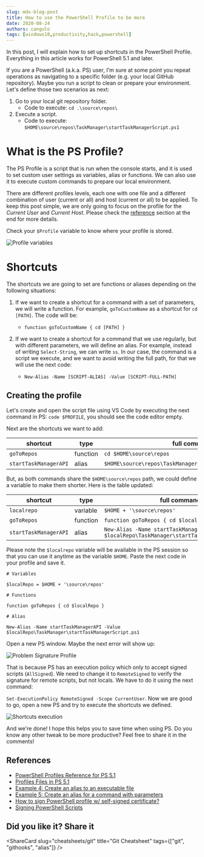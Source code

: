 ```yaml
---
slug: mdx-blog-post
title: How to use the PowerShell Profile to be more 
date: 2020-08-24
authors: cangulo
tags: [windows10,productivity,hack,powershell]
---
```



In this post, I will explain how to set up shortcuts in the PowerShell Profile. Everything in this article works for PowerShell 5.1 and later.

<!--truncate-->


If you are a PowerShell (a.k.a. PS) user, I'm sure at some point you repeat operations as navigating to a specific folder (e.g. your local GitHub repository). Maybe you run a script to clean or prepare your environment. Let's define those two scenarios as next:

1. Go to your local git repository folder.
   - Code to execute: `cd .\source\repos\`
2. Execute a script.
   - Code to execute: `$HOME\source\repos\TaskManager\startTaskManagerScript.ps1`

# What is the PS Profile?

The PS Profile is a script that is run when the console starts, and it is used to set custom user settings as variables, alias or functions. We can also use it to execute custom commands to prepare our local environment.

There are different profiles levels, each one with one file and a different combination of user (current or all) and host (current or all) to be applied. To keep this post simple, we are only going to focus on the profile for the _Current User_ and _Current Host_. Please check the [reference](#post-references) section at the end for more details.

Check your `$Profile` variable to know where your profile is stored.

![Profile variables](./2020-08-26-configuring-powershell-profile/Profile-variable.png)

# Shortcuts

The shortcuts we are going to set are functions or aliases depending on the following situations:

1. If we want to create a shortcut for a command with a set of parameters, we will write a function. For example, `goToCustomName` as a shortcut for `cd [PATH]`. The code will be:

   - `function goToCustomName { cd [PATH] }`

2. If we want to create a shortcut for a command that we use regularly, but with different parameters, we will define an alias. For example, instead of writing `Select-String`, we can write `ss`. In our case, the command is a script we execute, and we want to avoid writing the full path, for that we will use the next code:
   - `New-Alias -Name [SCRIPT-ALIAS] -Value [SCRIPT-FULL-PATH]`

## Creating the profile

Let's create and open the script file using VS Code by executing the next command in PS: `code $PROFILE`, you should see the code editor empty.

Next are the shortcuts we want to add:

| shortcut              | type     | full command                                                |
| --------------------- | -------- | ----------------------------------------------------------- |
| `goToRepos`           | function | `cd $HOME\source\repos`                                     |
| `startTaskManagerAPI` | alias    | `$HOME\source\repos\TaskManager\startTaskManagerScript.ps1` |

But, as both commands share the `$HOME\source\repos` path, we could define a variable to make them shorter. Here is the table updated:

| shortcut              | type     | full command                                                                                   |
| --------------------- | -------- | ---------------------------------------------------------------------------------------------- |
| `localrepo`           | variable | `$HOME + '\source\repos'`                                                                      |
| `goToRepos`           | function | `function goToRepos { cd $localRepo }`                                                         |
| `startTaskManagerAPI` | alias    | `New-Alias -Name startTaskManagerAPI -Value $localRepo\TaskManager\startTaskManagerScript.ps1` |

Please note the `$localrepo` variable will be available in the PS session so that you can use it anytime as the variable `$HOME`. Paste the next code in your profile and save it.

```shell
# Variables

$localRepo = $HOME + '\source\repos'

# Functions

function goToRepos { cd $localRepo }

# Alias

New-Alias -Name startTaskManagerAPI -Value $localRepo\TaskManager\startTaskManagerScript.ps1
```

Open a new PS window. Maybe the next error will show up:

![Problem Signature Profile](./2020-08-26-configuring-powershell-profile/digitally-signed-problem.png)

That is because PS has an execution policy which only to accept signed scripts (`AllSigned`). We need to change it to `RemoteSigned` to verify the signature for remote scripts, but not locals. We have to do it using the next command:

`Set-ExecutionPolicy RemoteSigned -Scope CurrentUser`. Now we are good to go, open a new PS and try to execute the shortcuts we defined.

![Shortcuts execution](./2020-08-26-configuring-powershell-profile/shortcuts-execution.png)

And we're done! I hope this helps you to save time when using PS. Do you know any other tweak to be more productive? Feel free to share it in the comments!


## References

* [PowerShell Profiles Reference for PS 5.1](https://docs.microsoft.com/en-us/powershell/module/microsoft.powershell.core/about/about_profiles?view=powershell-5.1)
* [Profiles Files in PS 5.1](https://docs.microsoft.com/en-us/powershell/module/microsoft.powershell.core/about/about_profiles?view=powershell-5.1#the-profile-files)
* [Example 4: Create an alias to an executable file](https://docs.microsoft.com/en-us/powershell/module/microsoft.powershell.utility/set-alias?view=powershell-5.1#example-4--create-an-alias-to-an-executable-file)
* [Example 5: Create an alias for a command with parameters](https://docs.microsoft.com/en-us/powershell/module/microsoft.powershell.utility/set-alias?view=powershell-5.1#example-4--create-an-alias-to-an-executable-file)
* [How to sign PowerShell profile w/ self-signed certificate?](https://www.tenforums.com/general-support/107659-how-sign-powershell-profile-w-self-signed-certificate.html)
* [Signing PowerShell Scripts](https://www.hanselman.com/blog/SigningPowerShellScripts.aspx)


<AboutMePostArea/>

## Did you like it? Share it

<ShareCard 
  slug="cheatsheets/git" 
  title="Git Cheatsheet" 
  tags={["git", "githooks", "alias"]} />

<Comments
  slug="cheatsheets/git"  />